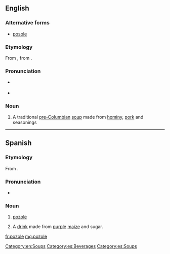 ==English==

===Alternative forms===
*[[posole]]
{{wikipedia}}
===Etymology===
From {{etyl|es|en}} {{term|pozole|lang=es}}, from {{etyl|nci|en}} {{term|pozolli|lang=nci||stew of maize kernels}}.

===Pronunciation===
* {{a|UK}} {{IPA|/pəˈsəʊleɪ/|/pəˈzəʊleɪ/|lang=en}}
* {{a|US}} {{IPA|/pəˈsoʊˌleɪ/|/pəˈzoʊˌleɪ/|lang=en}}
{{rfap|lang=en}}

===Noun===
{{en-noun}}

# {{context|US|lang=en}} A traditional [[pre-Columbian]] [[soup]] made from [[hominy]], [[pork]] and seasonings

[[Category:en:Soups]]

----

==Spanish==
{{wikipedia|lang=es}}
===Etymology===
From {{etyl|nci|es}} {{term|pozolli|lang=nci||stew of maize kernels}}.

===Pronunciation===
* {{IPA|/po.ˈso.le/|lang=es}}

===Noun===
{{es-noun|m}}

# {{context|Mexico|lang=es}} [[#English|pozole]]
# {{context|Honduras|lang=es}} A [[drink]] made from [[purple]] [[maize]] and sugar.

[[Category:es:Beverages]]
[[Category:es:Soups]]

[[fr:pozole]]
[[mg:pozole]]